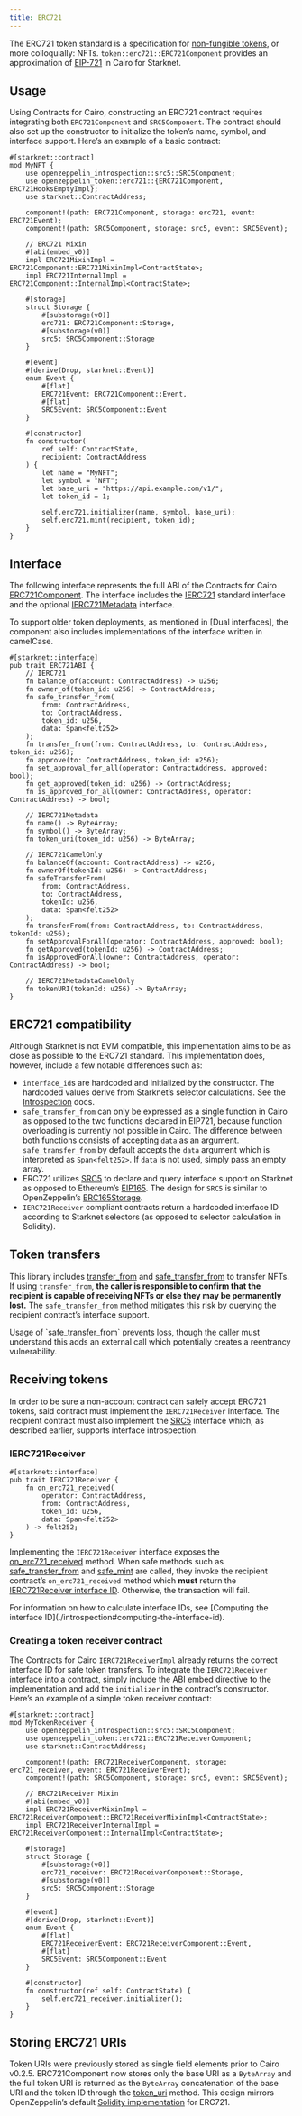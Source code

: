 ```yaml
---
title: ERC721
---
```


The ERC721 token standard is a specification for [non-fungible tokens](https://docs.openzeppelin.com/contracts/5.x/tokens#different-kinds-of-tokens), or more colloquially: NFTs.
`token::erc721::ERC721Component` provides an approximation of [EIP-721](https://eips.ethereum.org/EIPS/eip-721) in Cairo for Starknet.

## Usage

Using Contracts for Cairo, constructing an ERC721 contract requires integrating both `ERC721Component` and `SRC5Component`.
The contract should also set up the constructor to initialize the token’s name, symbol, and interface support.
Here’s an example of a basic contract:

```cairo
#[starknet::contract]
mod MyNFT {
    use openzeppelin_introspection::src5::SRC5Component;
    use openzeppelin_token::erc721::{ERC721Component, ERC721HooksEmptyImpl};
    use starknet::ContractAddress;

    component!(path: ERC721Component, storage: erc721, event: ERC721Event);
    component!(path: SRC5Component, storage: src5, event: SRC5Event);

    // ERC721 Mixin
    #[abi(embed_v0)]
    impl ERC721MixinImpl = ERC721Component::ERC721MixinImpl<ContractState>;
    impl ERC721InternalImpl = ERC721Component::InternalImpl<ContractState>;

    #[storage]
    struct Storage {
        #[substorage(v0)]
        erc721: ERC721Component::Storage,
        #[substorage(v0)]
        src5: SRC5Component::Storage
    }

    #[event]
    #[derive(Drop, starknet::Event)]
    enum Event {
        #[flat]
        ERC721Event: ERC721Component::Event,
        #[flat]
        SRC5Event: SRC5Component::Event
    }

    #[constructor]
    fn constructor(
        ref self: ContractState,
        recipient: ContractAddress
    ) {
        let name = "MyNFT";
        let symbol = "NFT";
        let base_uri = "https://api.example.com/v1/";
        let token_id = 1;

        self.erc721.initializer(name, symbol, base_uri);
        self.erc721.mint(recipient, token_id);
    }
}
```

## Interface

The following interface represents the full ABI of the Contracts for Cairo [ERC721Component](/contracts-cairo/api/erc721#ERC721Component).
The interface includes the [IERC721](/contracts-cairo/api/erc721#IERC721) standard interface and the optional [IERC721Metadata](/contracts-cairo/api/erc721#IERC721Metadata) interface.

To support older token deployments, as mentioned in [Dual interfaces], the component also includes implementations of the interface written in camelCase.

```cairo
#[starknet::interface]
pub trait ERC721ABI {
    // IERC721
    fn balance_of(account: ContractAddress) -> u256;
    fn owner_of(token_id: u256) -> ContractAddress;
    fn safe_transfer_from(
        from: ContractAddress,
        to: ContractAddress,
        token_id: u256,
        data: Span<felt252>
    );
    fn transfer_from(from: ContractAddress, to: ContractAddress, token_id: u256);
    fn approve(to: ContractAddress, token_id: u256);
    fn set_approval_for_all(operator: ContractAddress, approved: bool);
    fn get_approved(token_id: u256) -> ContractAddress;
    fn is_approved_for_all(owner: ContractAddress, operator: ContractAddress) -> bool;

    // IERC721Metadata
    fn name() -> ByteArray;
    fn symbol() -> ByteArray;
    fn token_uri(token_id: u256) -> ByteArray;

    // IERC721CamelOnly
    fn balanceOf(account: ContractAddress) -> u256;
    fn ownerOf(tokenId: u256) -> ContractAddress;
    fn safeTransferFrom(
        from: ContractAddress,
        to: ContractAddress,
        tokenId: u256,
        data: Span<felt252>
    );
    fn transferFrom(from: ContractAddress, to: ContractAddress, tokenId: u256);
    fn setApprovalForAll(operator: ContractAddress, approved: bool);
    fn getApproved(tokenId: u256) -> ContractAddress;
    fn isApprovedForAll(owner: ContractAddress, operator: ContractAddress) -> bool;

    // IERC721MetadataCamelOnly
    fn tokenURI(tokenId: u256) -> ByteArray;
}
```

## ERC721 compatibility

Although Starknet is not EVM compatible, this implementation aims to be as close as possible to the ERC721 standard.
This implementation does, however, include a few notable differences such as:

* ``interface_id``s are hardcoded and initialized by the constructor.
The hardcoded values derive from Starknet’s selector calculations.
See the [Introspection](./introspection) docs.
* `safe_transfer_from` can only be expressed as a single function in Cairo as opposed to the two functions declared in EIP721, because function overloading is currently not possible in Cairo.
The difference between both functions consists of accepting `data` as an argument.
`safe_transfer_from` by default accepts the `data` argument which is interpreted as `Span<felt252>`.
If `data` is not used, simply pass an empty array.
* ERC721 utilizes [SRC5](./introspection#src5) to declare and query interface support on Starknet as opposed to Ethereum’s [EIP165](https://eips.ethereum.org/EIPS/eip-165).
The design for `SRC5` is similar to OpenZeppelin’s [ERC165Storage](https://docs.openzeppelin.com/contracts/4.x/api/utils#ERC165Storage).
* `IERC721Receiver` compliant contracts return a hardcoded interface ID according to Starknet selectors (as opposed to selector calculation in Solidity).

## Token transfers

This library includes [transfer_from](/contracts-cairo/api/erc721#IERC721-transfer_from) and [safe_transfer_from](/contracts-cairo/api/erc721#IERC721-safe_transfer_from) to transfer NFTs.
If using `transfer_from`, **the caller is responsible to confirm that the recipient is capable of receiving NFTs or else they may be permanently lost.**
The `safe_transfer_from` method mitigates this risk by querying the recipient contract’s interface support.

<Callout type='warn'>
Usage of `safe_transfer_from` prevents loss, though the caller must understand this adds an external call which potentially creates a reentrancy vulnerability.
</Callout>

## Receiving tokens

In order to be sure a non-account contract can safely accept ERC721 tokens, said contract must implement the `IERC721Receiver` interface.
The recipient contract must also implement the [SRC5](./introspection#src5) interface which, as described earlier, supports interface introspection.

### IERC721Receiver

```cairo
#[starknet::interface]
pub trait IERC721Receiver {
    fn on_erc721_received(
        operator: ContractAddress,
        from: ContractAddress,
        token_id: u256,
        data: Span<felt252>
    ) -> felt252;
}
```

Implementing the `IERC721Receiver` interface exposes the [on_erc721_received](/contracts-cairo/api/erc721#IERC721Receiver-on_erc721_received) method.
When safe methods such as [safe_transfer_from](/contracts-cairo/api/erc721#IERC721-safe_transfer_from) and [safe_mint](/contracts-cairo/api/erc721#ERC721-safe_mint) are called, they invoke the recipient contract’s `on_erc721_received` method which **must** return the [IERC721Receiver interface ID](/contracts-cairo/api/erc721#IERC721Receiver).
Otherwise, the transaction will fail.

<Callout>
For information on how to calculate interface IDs, see [Computing the interface ID](./introspection#computing-the-interface-id).
</Callout>

### Creating a token receiver contract

The Contracts for Cairo `IERC721ReceiverImpl` already returns the correct interface ID for safe token transfers.
To integrate the `IERC721Receiver` interface into a contract, simply include the ABI embed directive to the implementation and add the `initializer` in the contract’s constructor.
Here’s an example of a simple token receiver contract:

```cairo
#[starknet::contract]
mod MyTokenReceiver {
    use openzeppelin_introspection::src5::SRC5Component;
    use openzeppelin_token::erc721::ERC721ReceiverComponent;
    use starknet::ContractAddress;

    component!(path: ERC721ReceiverComponent, storage: erc721_receiver, event: ERC721ReceiverEvent);
    component!(path: SRC5Component, storage: src5, event: SRC5Event);

    // ERC721Receiver Mixin
    #[abi(embed_v0)]
    impl ERC721ReceiverMixinImpl = ERC721ReceiverComponent::ERC721ReceiverMixinImpl<ContractState>;
    impl ERC721ReceiverInternalImpl = ERC721ReceiverComponent::InternalImpl<ContractState>;

    #[storage]
    struct Storage {
        #[substorage(v0)]
        erc721_receiver: ERC721ReceiverComponent::Storage,
        #[substorage(v0)]
        src5: SRC5Component::Storage
    }

    #[event]
    #[derive(Drop, starknet::Event)]
    enum Event {
        #[flat]
        ERC721ReceiverEvent: ERC721ReceiverComponent::Event,
        #[flat]
        SRC5Event: SRC5Component::Event
    }

    #[constructor]
    fn constructor(ref self: ContractState) {
        self.erc721_receiver.initializer();
    }
}
```

## Storing ERC721 URIs

Token URIs were previously stored as single field elements prior to Cairo v0.2.5.
ERC721Component now stores only the base URI as a `ByteArray` and the full token URI is returned as the `ByteArray` concatenation of the base URI and the token ID through the [token_uri](/contracts-cairo/api/erc721#IERC721Metadata-token_uri) method.
This design mirrors OpenZeppelin’s default [Solidity implementation](https://github.com/OpenZeppelin/openzeppelin-contracts/blob/932fddf69a699a9a80fd2396fd1a2ab91cdda123/contracts/token/ERC721/ERC721.sol#L85-L93) for ERC721.

